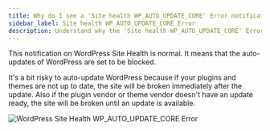 ```yaml
---
title: Why do I see a 'Site health WP_AUTO_UPDATE_CORE' Error notification on my WordPress Dashboard?
sidebar_label: Site health WP_AUTO_UPDATE_CORE Error
description: Understand why the 'Site health WP_AUTO_UPDATE_CORE' Error notification appears on WordPress dashboards
---
```


This notification on WordPress Site Health is normal. It means that the auto-updates of WordPress are set to be blocked.

It's a bit risky to auto-update WordPress because if your plugins and themes are not up to date, the site will be broken immediately after the update. Also if the plugin vendor or theme vendor doesn't have an update ready, the site will be broken until an update is available.

![WordPress Site Health WP_AUTO_UPDATE_CORE Error](./img/wp-auto-update-core-error.png)